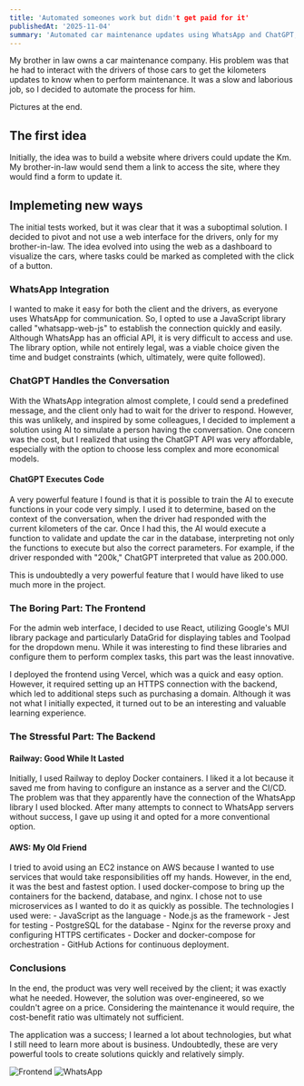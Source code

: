 ```yaml
---
title: 'Automated someones work but didn't get paid for it'
publishedAt: '2025-11-04'
summary: 'Automated car maintenance updates using WhatsApp and ChatGPT, but couldn't make the sale'
---
```


My brother in law owns a car maintenance company.
His problem was that he had to interact with the drivers of those cars to get the kilometers updates to know when 
to perform maintenance. It was a slow and laborious job, so I decided to automate the process for him.

Pictures at the end.

## The first idea

Initially, the idea was to build a website where drivers could update the Km. 
My brother-in-law would send them a link to access the site, where they would find a form to update it.

## Implemeting new ways

The initial tests worked, but it was clear that it was a suboptimal solution. 
I decided to pivot and not use a web interface for the drivers, only for my brother-in-law. 
The idea evolved into using the web as a dashboard to visualize the cars, 
where tasks could be marked as completed with the click of a button.

### WhatsApp Integration

I wanted to make it easy for both the client and the drivers, as everyone uses WhatsApp for communication. 
So, I opted to use a JavaScript library called "whatsapp-web-js" to establish the connection quickly and easily. 
Although WhatsApp has an official API, it is very difficult to access and use. The library option, while not entirely legal, 
was a viable choice given the time and budget constraints (which, ultimately, were quite followed).

### ChatGPT Handles the Conversation

With the WhatsApp integration almost complete, I could send a predefined message, and the client only had 
to wait for the driver to respond. 
However, this was unlikely, and inspired by some colleagues, I decided to implement a solution using AI to simulate 
a person having the conversation. 
One concern was the cost, but I realized that using the ChatGPT API was very affordable, especially 
with the option to choose less complex and more economical models.

#### ChatGPT Executes Code

A very powerful feature I found is that it is possible to train the AI to execute functions in your code very simply. 
I used it to determine, based on the context of the conversation, when the driver had responded with the current kilometers of the car. 
Once I had this, the AI would execute a function to validate and update the car in the database, interpreting not only the functions to execute but also the correct parameters. 
For example, if the driver responded with "200k," ChatGPT interpreted that value as 200.000.

This is undoubtedly a very powerful feature that I would have liked to use much more in the project.

### The Boring Part: The Frontend

For the admin web interface, I decided to use React, utilizing Google's MUI library package and particularly DataGrid for displaying tables and Toolpad for the dropdown menu. 
While it was interesting to find these libraries and configure them to perform complex tasks, this part was the least innovative.

I deployed the frontend using Vercel, which was a quick and easy option. 
However, it required setting up an HTTPS connection with the backend, which led to additional steps such as purchasing 
a domain. Although it was not what I initially expected, 
it turned out to be an interesting and valuable learning experience.

### The Stressful Part: The Backend

#### Railway: Good While It Lasted

Initially, I used Railway to deploy Docker containers. I liked it a lot because it saved me from having to configure an instance as a server and the CI/CD. 
The problem was that they apparently have the connection of the WhatsApp library I used blocked. After many attempts to connect to WhatsApp servers without success, 
I gave up using it and opted for a more conventional option.

#### AWS: My Old Friend

I tried to avoid using an EC2 instance on AWS because I wanted to use services that would take responsibilities off my hands. 
However, in the end, it was the best and fastest option. 
I used docker-compose to bring up the containers for the backend, database, and nginx. 
I chose not to use microservices as I wanted to do it as quickly as possible. 
   The technologies I used were:
      - JavaScript as the language
      - Node.js as the framework
      - Jest for testing
      - PostgreSQL for the database
      - Nginx for the reverse proxy and configuring HTTPS certificates
      - Docker and docker-compose for orchestration
      - GitHub Actions for continuous deployment.

### Conclusions

In the end, the product was very well received by the client; it was exactly what he needed. However, the solution was over-engineered, 
so we couldn't agree on a price. Considering the maintenance it would require, the cost-benefit ratio was ultimately not sufficient.

The application was a success; I learned a lot about technologies, but what I still need to learn more about is business. 
Undoubtedly, these are very powerful tools to create solutions quickly and relatively simply.

![Frontend](../../resources/car-maintainance/frontend.png)
![WhatsApp](../../resources/car-maintainance/conver.png)





    


